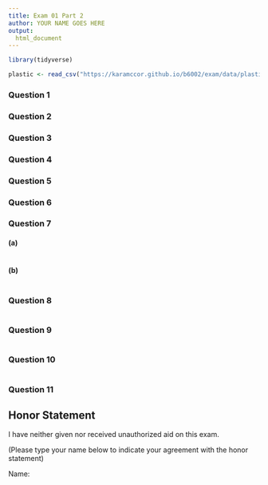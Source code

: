 ```yaml
---
title: Exam 01 Part 2
author: YOUR NAME GOES HERE
output:
  html_document
---
```


```r
library(tidyverse)

plastic <- read_csv("https://karamccor.github.io/b6002/exam/data/plastic_waste.csv")
```

### Question 1


### Question 2


### Question 3


### Question 4


### Question 5


### Question 6


### Question 7

#### (a)

```r

```

#### (b)

```r

```

### Question 8

```r

```


### Question 9

```r

```


### Question 10

```r

```

### Question 11


## Honor Statement

I have neither given nor received unauthorized aid on this exam. 

(Please type your name below to indicate your agreement with the honor statement)

Name: